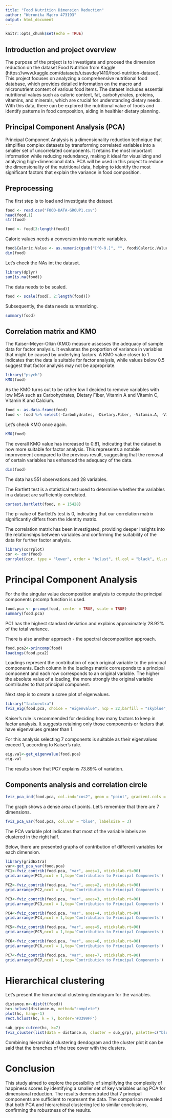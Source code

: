 ```yaml
---
title: "Food Nutrition Dimension Reduction"
author: "Weronika Mądro 473193"
output: html_document
---
```


```r
knitr::opts_chunk$set(echo = TRUE)
```

## Introduction and project overview

The purpose of the project is to investigate and proceed the dimension reduction on the dataset Food Nutrition  from Kaggle (https://www.kaggle.com/datasets/utsavdey1410/food-nutrition-dataset). This project focuses on analyzing a comprehensive nutritional food database, which provides detailed information on the macro and micronutrient content of various food items. The dataset includes essential nutritional values such as caloric content, fat, carbohydrates, proteins, vitamins, and minerals, which are crucial for understanding dietary needs. With this data, there can be explored the nutritional value of foods and identify patterns in food composition, aiding in healthier dietary planning. 

## Principal Component Analysis (PCA)

Principal Component Analysis is a dimensionality reduction technique that simplifies complex datasets by transforming correlated variables into a smaller set of uncorrelated components. It retains the most important information while reducing redundancy, making it ideal for visualizing and analyzing high-dimensional data. PCA will be used in this project to reduce the dimensionality of the nutritional data, helping to identify the most significant factors that explain the variance in food composition.

## Preprocessing

The first step is to load and investigate the dataset.
```r
food <- read.csv("FOOD-DATA-GROUP1.csv")
head(food,1)
str(food)

food <- food[3:length(food)]
```
Caloric values needs a conversion into numeric variables.
```r
food$Caloric.Value <- as.numeric(gsub("[^0-9.]", "", food$Caloric.Value))
dim(food)
```
Let's check the NAs int the dataset.
```r
library(dplyr)
sum(is.na(food))
```
The data needs to be scaled.

```r
food <- scale(food[, 2:length(food)])
```
Subsequently, the data needs summarizing.

```r
summary(food)
```
## Correlation matrix and KMO

The Kaiser-Meyer-Olkin (KMO) measure assesses the adequacy of sample data for factor analysis. It evaluates the proportion of variance in variables that might be caused by underlying factors. A KMO value closer to 1 indicates that the data is suitable for factor analysis, while values below 0.5 suggest that factor analysis may not be appropriate.
```r
library("psych")
KMO(food)
```

As the KMO turns out to be rather low I decided to remove variables with low MSA such as Carbohydrates, Dietary Fiber, Vitamin A and Vitamin C, Vitamin K and Calcium.

```r
food <- as.data.frame(food)
food <- food %>% select(-Carbohydrates, -Dietary.Fiber, -Vitamin.A, -Vitamin.C, - Vitamin.K, -Calcium)
```
Let's check KMO once again.
```r
KMO(food)
```

The overall KMO value has increased to 0.81, indicating that the dataset is now more suitable for factor analysis. This represents a notable improvement compared to the previous result, suggesting that the removal of certain variables has enhanced the adequacy of the data.

```r
dim(food)
```
The data has 551 observations and 28 variables.

The Bartlett test is a statistical test used to determine whether the variables in a dataset are sufficiently correlated.
```r
cortest.bartlett(food, n = 15428)
```

The p-value of Bartlett's test is 0, indicating that our correlation matrix significantly differs from the identity matrix.

The correlation matrix has been investigated, providing deeper insights into the relationships between variables and confirming the suitability of the data for further factor analysis. 

```r
library(corrplot)
cor <- cor(food)
corrplot(cor, type = "lower", order = "hclust", tl.col = "black", tl.cex = 0.5)
```

# Principal Component Analysis

For the the singular value decomposition analysis to compute the principal components prcomp function is used.
```r
food.pca <- prcomp(food, center = TRUE, scale = TRUE)
summary(food.pca)
```
PC1 has the highest standard deviation and explains approximately 28.92% of the total variance.

There is also another approach - the spectral decomposition approach.
```r
food.pca2<-princomp(food)
loadings(food.pca2)
```
Loadings represent the contribution of each original variable to the principal components. Each column in the loadings matrix corresponds to a principal component and each row corresponds to an original variable. The higher the absolute value of a loading, the more strongly the original variable contributes to that principal component. 

Next step is to create a scree plot of eigenvalues.
```r
library("factoextra")
fviz_eig(food.pca, choice = "eigenvalue", ncp = 22,barfill = "skyblue", barcolor = "darkblue", linecolor = "darkgreen", addlabels = TRUE,main = "Scree Plot of Eigenvalues", xlab = "Principal Components", ylab = "Eigenvalue", line.size = 1.2, bar.width = 0.8, fill.alpha = 0.6)          
```
Kaiser's rule is recommended for deciding how many factors to keep in factor analysis. It suggests retaining only those components or factors that have eigenvalues greater than 1.

For this analysis selecting 7 components is suitable as their eigenvalues exceed 1, according to Kaiser's rule.

```r
eig.val<-get_eigenvalue(food.pca)
eig.val
```
The results show that PC7 explains 73.89% of variation.

## Components analysis and  correlation circle

```r
fviz_pca_ind(food.pca, col.ind="cos2", geom = "point", gradient.cols = c("blue", "purple", "red"), title = "PCA - Individual points")
```
The graph shows a dense area of points. Let's remember that there are 7 dimensions.
```r
fviz_pca_var(food.pca, col.var = "blue", labelsize = 3)
```
The PCA variable plot indicates that most of the variable labels are clustered in the right half.

Below, there are presented graphs of contribution of different variables for each dimension.
```r
library(gridExtra)
var<-get_pca_var(food.pca)
PC1<-fviz_contrib(food.pca, "var", axes=1, xtickslab.rt=90)
grid.arrange(PC1,ncol = 1,top='Contribution to Principal Components')
```
```r
PC2<-fviz_contrib(food.pca, "var", axes=2, xtickslab.rt=90)
grid.arrange(PC2,ncol = 1,top='Contribution to Principal Components')
```
```r
PC3<-fviz_contrib(food.pca, "var", axes=3, xtickslab.rt=90)
grid.arrange(PC3,ncol = 1,top='Contribution to Principal Components')
```
```r
PC4<-fviz_contrib(food.pca, "var", axes=4, xtickslab.rt=90)
grid.arrange(PC4,ncol = 1,top='Contribution to Principal Components')
```
```r
PC5<-fviz_contrib(food.pca, "var", axes=5, xtickslab.rt=90)
grid.arrange(PC5,ncol = 1,top='Contribution to Principal Components')
```
```r
PC6<-fviz_contrib(food.pca, "var", axes=6, xtickslab.rt=90)
grid.arrange(PC6,ncol = 1,top='Contribution to Principal Components')
```
```r
PC7<-fviz_contrib(food.pca, "var", axes=7, xtickslab.rt=90)
grid.arrange(PC7,ncol = 1,top='Contribution to Principal Components')
```

# Hierarchical clustering

Let's present the hierarchical clustering dendogram for the variables.

```r
distance.m<-dist(t(food))
hc<-hclust(distance.m, method="complete") 
plot(hc, hang=-1)
rect.hclust(hc, k = 7, border='#3399FF')
```

```r
sub_grp<-cutree(hc, k=7) 
fviz_cluster(list(data = distance.m, cluster = sub_grp), palette=c("blue", "purple","green", "yellow", "red", "brown", "orange" ))
```

Combining hierarchical clustering dendogram and the cluster plot it can be said that the branches of the tree cover with the clusters.

# Conclusion
This study aimed to explore the possibility of simplifying the complexity of happiness scores by identifying a smaller set of key variables using PCA for dimensional reduction. The results demonstrated that 7 principal components are sufficient to represent the data. The comparison revealed that both PCA and hierarchical clustering led to similar conclusions, confirming the robustness of the results.